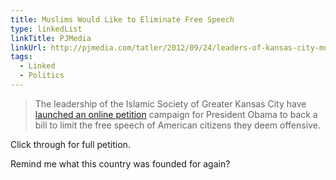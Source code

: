 ```yaml
---
title: Muslims Would Like to Eliminate Free Speech
type: linkedList
linkTitle: PJMedia
linkUrl: http://pjmedia.com/tatler/2012/09/24/leaders-of-kansas-city-muslim-group-petition-obama-to-limit-free-speech-of-american-citizens/
tags:
  - Linked
  - Politics
---
```


> The leadership of the Islamic Society of Greater Kansas City have [launched an online petition](http://www.change.org/petitions/the-president-of-the-united-states-to-sponsor-a-bill-that-outlaws-any-action-that-may-insult-one-s-religion?utm_campaign=share_button_mobile&utm_medium=facebook&utm_source=share_petition&utm_term=29404919) campaign for President Obama to back a bill to limit the free speech of American citizens they deem offensive.

Click through for full petition.

Remind me what this country was founded for again?
